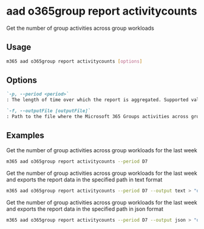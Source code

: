 
# aad o365group report activitycounts

Get the number of group activities across group workloads

## Usage

```sh
m365 aad o365group report activitycounts [options]
```

## Options

```md defintion-list
`-p, --period <period>`
: The length of time over which the report is aggregated. Supported values `D7`, `D30`, `D90`, `D180`

`-f, --outputFile [outputFile]`
: Path to the file where the Microsoft 365 Groups activities across group workloads report should be stored in
```

<Global />

## Examples

Get the number of group activities across group workloads for the last week

```sh
m365 aad o365group report activitycounts --period D7
```

Get the number of group activities across group workloads for the last week and exports the report data in the specified path in text format

```sh
m365 aad o365group report activitycounts --period D7 --output text > "o365groupactivitycounts.txt"
```

Get the number of group activities across group workloads for the last week and exports the report data in the specified path in json format

```sh
m365 aad o365group report activitycounts --period D7 --output json > "o365groupactivitycounts.json"
```
